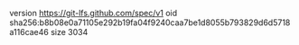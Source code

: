 version https://git-lfs.github.com/spec/v1
oid sha256:b8b08e0a71105e292b19fa04f9240caa7be1d8055b793829d6d5718a116cae46
size 3034
